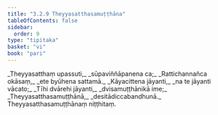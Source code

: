 ```yaml
---
title: "3.2.9 Theyyasatthasamuṭṭhāna"
tableOfContents: false
sidebar:
  order: 9
type: "tipitaka"
basket: "vi"
book: "pari"
---
```



<DynamicBreadcrumb />

<Division number="266" book="pari" e="ch" v="5" p="162">

<Paragraph number="1135" type="verses" book="pari">
_Theyyasatthaṃ upassuti,_  
_sūpaviññāpanena ca;_  
_Rattichannañca okāsaṃ,_  
_ete byūhena sattamā._  

</Paragraph>

<Paragraph number="1136" type="verses" book="pari">
_Kāyacittena jāyanti,_  
_na te jāyanti vācato;_  
_Tīhi dvārehi jāyanti,_  
_dvisamuṭṭhānikā ime;_  
_Theyyasatthasamuṭṭhānā,_  
_desitādiccabandhunā._  


</Paragraph>
</Division>

<Paragraph number="1137" type="center" book="pari">
Theyyasatthasamuṭṭhānaṃ niṭṭhitaṃ.
</Paragraph>